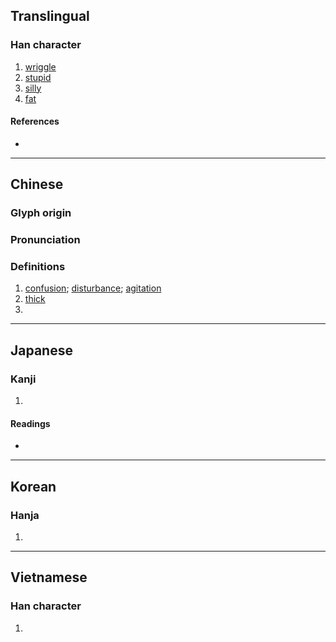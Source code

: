 {{also|蠢}}
{{character info/new}}
==Translingual==

===Han character===
{{Han char|rn=61|rad=心|as=09|sn=13|four=40336|canj=QAP|ids=⿱春心}}

# [[wriggle]]
# [[stupid]]
# [[silly]]
# [[fat]]

====References====
* {{Han ref|kx=0392.330|dkj=10864|dj=0728.160|hdz=42320.040|uh=60F7|ud=24823|bh=DD65|bd=56677}}

----

==Chinese==
{{zh-forms}}

===Glyph origin===
{{Han etym}}

===Pronunciation===
{{zh-pron
|m=chǔn
|c=ceon2
|mc=y
|oc=y
|cat=v,a
}}

===Definitions===
{{zh-hanzi}}

# [[confusion]]; [[disturbance]]; [[agitation]]
# [[thick]]
# {{zh-alt-form|蠢}}

----

==Japanese==

===Kanji===
{{ja-kanji|grade=|rs=心09}}

# {{defn|lang=ja|sort=心09}}

====Readings====
* {{ja-readings|on=[[しゅん]] (shun)|kun=[[みだれる]] (midareru)}}

----

==Korean==

===Hanja===
{{ko-hanja|hangeul=준|eumhun=|rv=jun|mr=chun|y=cwun}}

# {{defn|lang=ko|sort=心09}}

----

==Vietnamese==

===Han character===
{{vi-readings|rs=心09|hanviet=xuẩn}}

# {{defn|lang=vi|sort=心09}}